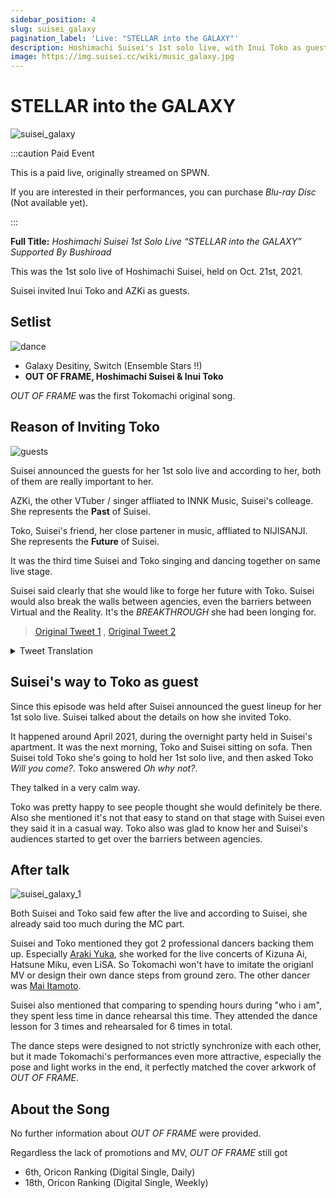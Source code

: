 ```yaml
---
sidebar_position: 4
slug: suisei_galaxy
pagination_label: 'Live: "STELLAR into the GALAXY"'
description: Hoshimachi Suisei's 1st solo live, with Inui Toko as guest. Tokomachi also announced their first original song.
image: https://img.suisei.cc/wiki/music_galaxy.jpg
---
```



# STELLAR into the GALAXY

![suisei_galaxy](./assets/suisei_galaxy.jpg)

:::caution Paid Event

This is a paid live, originally streamed on SPWN.

If you are interested in their performances, you can purchase _Blu-ray Disc_ (Not available yet).

:::

**Full Title:** _Hoshimachi Suisei 1st Solo Live “STELLAR into the GALAXY” Supported By Bushiroad_

This was the 1st solo live of Hoshimachi Suisei, held on Oct. 21st, 2021.

Suisei invited Inui Toko and AZKi as guests.

## Setlist

![dance](./assets/20211021_04.jpg)

- Galaxy Desitiny, Switch (Ensemble Stars !!)
- **OUT OF FRAME, Hoshimachi Suisei & Inui Toko**

_OUT OF FRAME_ was the first Tokomachi original song.

## Reason of Inviting Toko

![guests](./assets/20211021_03.jpg)

> <YTTime Id="d95pYGLpgXE" Time="45:05" Desc="Guest announcement" />

Suisei announced the guests for her 1st solo live and according to her, both of them are really important to her.

AZKi, the other VTuber / singer affliated to INNK Music, Suisei's colleage. She represents the **Past** of Suisei.

Toko, Suisei's friend, her close partener in music, affliated to NIJISANJI. She represents the **Future** of Suisei.

It was the third time Suisei and Toko singing and dancing together on same live stage.

Suisei said clearly that she would like to forge her future with Toko. Suisei would also break the walls between agencies, even the barriers between Virtual and the Reality. It's the _BREAKTHROUGH_ she had been longing for.

> [<SNSIcon Name="twitter" /> Original Tweet 1](https://twitter.com/inui_toko/status/1436300024401436673) , [<SNSIcon Name="twitter" /> Original Tweet 2](https://twitter.com/suisei_hosimati/status/1436303328741265410)

<details> <summary>Tweet Translation</summary>

<img src={require('./assets/20211021_06.jpg').default} style={{ width: '35rem' }} />
<br />
<img src={require('./assets/20211021_05.jpg').default} style={{ width: '35rem' }} />
<br />

</details>

## Suisei's way to Toko as guest

> <YTLink Id="21ELJRyo-xI&t=2157s" />

Since this episode was held after Suisei announced the guest lineup for her 1st solo live. Suisei talked about the details on how she invited Toko.

It happened around April 2021, during the overnight party held in Suisei's apartment. It was the next morning, Toko and Suisei sitting on sofa. Then Suisei told Toko she's going to hold her 1st solo live, and then asked Toko _Will you come?_. Toko answered _Oh why not?_.

They talked in a very calm way.

Toko was pretty happy to see people thought she would definitely be there. Also she mentioned it's not that easy to stand on that stage with Suisei even they said it in a casual way. Toko also was glad to know her and Suisei's audiences started to get over the barriers between agencies.

## After talk

![suisei_galaxy_1](./assets/20211021_01.jpg)

> <YTTime Id="9G6I4EQT3G8" Time="17:21" Desc="Suisei's after talk about guests" />

> <YTTime Id="Ql5YkeQ6iDg" Time="04:31" Desc="Tokomachi talking on radio" />

Both Suisei and Toko said few after the live and according to Suisei, she already said too much during the MC part.

Suisei and Toko mentioned they got 2 professional dancers backing them up. Especially [<SNSIcon Name="twitter" /> Araki Yuka](https://twitter.com/araki__yuka), she worked for the live concerts of Kizuna Ai, Hatsune Miku, even LiSA. So Tokomachi won't have to imitate the origianl MV or design their own dance steps from ground zero. The other dancer was [<SNSIcon Name="twitter" /> Mai Itamoto](https://twitter.com/mai_dance_mai).

Suisei also mentioned that comparing to spending hours during "who i am", they spent less time in dance rehearsal this time. They attended the dance lesson for 3 times and rehearsaled for 6 times in total.

The dance steps were designed to not strictly synchronize with each other, but it made Tokomachi's performances even more attractive, especially the pose and light works in the end, it perfectly matched the cover arkwork of _OUT OF FRAME_.

## About the Song

No further information about _OUT OF FRAME_ were provided.

Regardless the lack of promotions and MV, _OUT OF FRAME_ still got

- 6th, Oricon Ranking (Digital Single, Daily)
- 18th, Oricon Ranking (Digital Single, Weekly)
